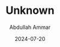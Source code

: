 ---
id: "DSCF9958"
filepath: "../../assets/photo/2024/DSCF9958.jpg"
title: "Unknown"
alt: ""
date: "2024-07-20"
author: "Abdullah Ammar"
iso: "640"
shutterspeed: "1/3000s"
aperture: "f/6.4"
lens: "XC15-45mmF3.5-5.6 OIS PZ"
---